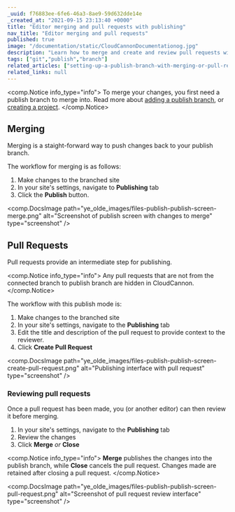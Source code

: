 ```yaml
---
_uuid: f76883ee-6fe6-46a3-8ae9-59d632dde14e
_created_at: "2021-09-15 23:13:40 +0000"
title: "Editor merging and pull requests with publishing"
nav_title: "Editor merging and pull requests"
published: true
image: "/documentation/static/CloudCannonDocumentationog.jpg"
description: "Learn how to merge and create and review pull requests with publishing workflows on CloudCannon."
tags: ["git","publish","branch"]
related_articles: ["setting-up-a-publish-branch-with-merging-or-pull-requests","enabling-editor-branching-with-projects"]
related_links: null
---
```


<comp.Notice info_type="info">
  To merge your changes, you first need a publish branch to merge into. Read more about [adding a publish branch](/documentation/articles/setting-up-a-publish-branch-with-merging-or-pull-requests/#adding-a-publish-branch), or [creating a project](/documentation/articles/enabling-editor-branching-with-projects/#adding-a-new-project).
</comp.Notice>

## Merging
Merging is a staight-forward way to push changes back to your publish branch.

The workflow for merging is as follows:

1. Make changes to the branched site
2. In your site's settings, navigate to **Publishing** tab
3. Click the **Publish** button.

<comp.DocsImage path="ye_olde_images/files-publish-publish-screen-merge.png" alt="Screenshot of publish screen with changes to merge" type="screenshot" />

## Pull Requests
Pull requests provide an intermediate step for publishing.

<comp.Notice info_type="info">
  Any pull requests that are not from the connected branch to publish branch are hidden in CloudCannon.
</comp.Notice>

The workflow with this publish mode is:

1. Make changes to the branched site
2. In your site's settings, navigate to the **Publishing** tab
3. Edit the title and description of the pull request to provide context to the reviewer.
4. Click **Create Pull Request**

<comp.DocsImage path="ye_olde_images/files-publish-publish-screen-create-pull-request.png" alt="Publishing interface with pull request" type="screenshot" />

### Reviewing pull requests
Once a pull request has been made, you (or another editor) can then review it before merging.

1. In your site's settings, navigate to the **Publishing** tab
2. Review the changes
3. Click **Merge** *or* **Close**

<comp.Notice info_type="info">
  **Merge** publishes the changes into the publish branch, while **Close** cancels the pull request. Changes made are retained after closing a pull request.
</comp.Notice>

<comp.DocsImage path="ye_olde_images/files-publish-publish-screen-pull-request.png" alt="Screenshot of pull request review interface" type="screenshot" />
